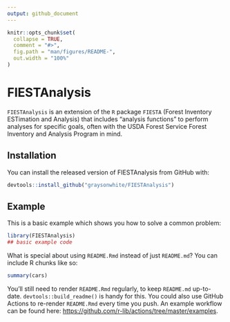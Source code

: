 ```yaml
---
output: github_document
---
```


<!-- README.md is generated from README.Rmd. Please edit that file -->

```r
knitr::opts_chunk$set(
  collapse = TRUE,
  comment = "#>",
  fig.path = "man/figures/README-",
  out.width = "100%"
)
```

# FIESTAnalysis

<!-- badges: start -->
<!-- badges: end -->

`FIESTAnalysis` is an extension of the `R` package `FIESTA` (Forest Inventory ESTimation and Analysis) that includes "analysis functions" to perform analyses for specific goals, often with the USDA Forest Service Forest Inventory and Analysis Program in mind.  

## Installation

You can install the released version of FIESTAnalysis from GitHub with:

``` r
devtools::install_github("graysonwhite/FIESTAnalysis")
```

## Example

This is a basic example which shows you how to solve a common problem:

```r
library(FIESTAnalysis)
## basic example code
```

What is special about using `README.Rmd` instead of just `README.md`? You can include R chunks like so:

```r
summary(cars)
```

You'll still need to render `README.Rmd` regularly, to keep `README.md` up-to-date. `devtools::build_readme()` is handy for this. You could also use GitHub Actions to re-render `README.Rmd` every time you push. An example workflow can be found here: <https://github.com/r-lib/actions/tree/master/examples>.
